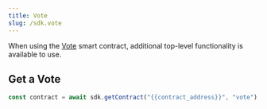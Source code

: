 ---
title: Vote
slug: /sdk.vote
---

When using the [Vote](https://thirdweb.com/thirdweb.eth/VoteERC20) smart contract, additional top-level functionality is available to use.

## Get a Vote

```javascript
const contract = await sdk.getContract("{{contract_address}}", "vote");
```
